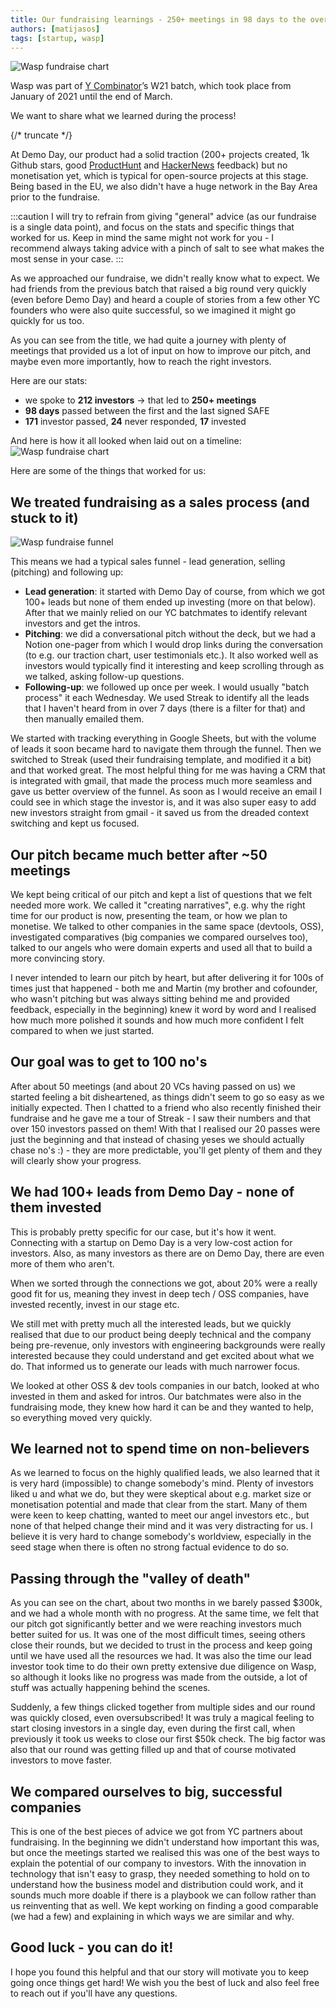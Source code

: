 ```yaml
---
title: Our fundraising learnings - 250+ meetings in 98 days to the oversubscribed round
authors: [matijasos]
tags: [startup, wasp]
---
```




![Wasp fundraise chart](../static/img/wasp-fundraise-chart.png)

Wasp was part of [Y Combinator](https://www.ycombinator.com/)’s W21 batch, which took place from January of 2021 until the end of March.

We want to share what we learned during the process!

{/* truncate */}

<WaspIntro />

<InBlogCta />

At Demo Day, our product had a solid traction (200+ projects created, 1k Github stars, good [ProductHunt](https://www.producthunt.com/posts/wasp-lang-alpha) and [HackerNews](https://news.ycombinator.com/item?id=26091956) feedback) but no monetisation yet, which is typical for open-source projects at this stage. Being based in the EU, we also didn't have a huge network in the Bay Area prior to the fundraise.

:::caution
I will try to refrain from giving "general" advice (as our fundraise is a single data point), and focus on the stats and specific things that worked for us. Keep in mind the same might not work for you - I recommend always taking advice with a pinch of salt to see what makes the most sense in your case.
:::

As we approached our fundraise, we didn't really know what to expect. We had friends from the previous batch that raised a big round very quickly (even before Demo Day) and heard a couple of stories from a few other YC founders who were also quite successful, so we imagined it might go quickly for us too.

As you can see from the title, we had quite a journey with plenty of meetings that provided us a lot of input on how to improve our pitch, and maybe even more importantly, how to reach the right investors.

Here are our stats:

- we spoke to **212 investors** → that led to **250+ meetings**
- **98 days** passed between the first and the last signed SAFE
- **171** investor passed, **24** never responded, **17** invested

And here is how it all looked when laid out on a timeline:
![Wasp fundraise chart](../static/img/wasp-fundraise-chart.png)

Here are some of the things that worked for us:

## We treated fundraising as a sales process (and stuck to it)

![Wasp fundraise funnel](../static/img/wasp-fundraise-funnel.png)

This means we had a typical sales funnel - lead generation, selling (pitching) and following up:

- **Lead generation**: it started with Demo Day of course, from which we got 100+ leads but none of them ended up investing (more on that below). After that we mainly relied on our YC batchmates to identify relevant investors and get the intros.
- **Pitching**: we did a conversational pitch without the deck, but we had a Notion one-pager from which I would drop links during the conversation (to e.g. our traction chart, user testimonials etc.). It also worked well as investors would typically find it interesting and keep scrolling through as we talked, asking follow-up questions.
- **Following-up**: we followed up once per week. I would usually "batch process" it each Wednesday. We used Streak to identify all the leads that I haven't heard from in over 7 days (there is a filter for that) and then manually emailed them.

We started with tracking everything in Google Sheets, but with the volume of leads it soon became hard to navigate them through the funnel. Then we switched to Streak (used their fundraising template, and modified it a bit) and that worked great. The most helpful thing for me was having a CRM that is integrated with gmail, that made the process much more seamless and gave us better overview of the funnel. As soon as I would receive an email I could see in which stage the investor is, and it was also super easy to add new investors straight from gmail - it saved us from the dreaded context switching and kept us focused.

## Our pitch became much better after ~50 meetings

We kept being critical of our pitch and kept a list of questions that we felt needed more work. We called it "creating narratives", e.g. why the right time for our product is now, presenting the team, or how we plan to monetise. We talked to other companies in the same space (devtools, OSS), investigated comparatives (big companies we compared ourselves too), talked to our angels who were domain experts and used all that to build a more convincing story.

I never intended to learn our pitch by heart, but after delivering it for 100s of times just that happened - both me and Martin (my brother and cofounder, who wasn't pitching but was always sitting behind me and provided feedback, especially in the beginning) knew it word by word and I realised how much more polished it sounds and how much more confident I felt compared to when we just started.

## Our goal was to get to 100 no's

After about 50 meetings (and about 20 VCs having passed on us) we started feeling a bit disheartened, as things didn't seem to go so easy as we initially expected. Then I chatted to a friend who also recently finished their fundraise and he gave me a tour of Streak - I saw their numbers and that over 150 investors passed on them! With that I realised our 20 passes were just the beginning and that instead of chasing yeses we should actually chase no's :) - they are more predictable, you'll get plenty of them and they will clearly show your progress.

## We had 100+ leads from Demo Day - none of them invested

This is probably pretty specific for our case, but it's how it went. Connecting with a startup on Demo Day is a very low-cost action for investors. Also, as many investors as there are on Demo Day, there are even more of them who aren't.

When we sorted through the connections we got, about 20% were a really good fit for us, meaning they invest in deep tech / OSS companies, have invested recently, invest in our stage etc.

We still met with pretty much all the interested leads, but we quickly realised that due to our product being deeply technical and the company being pre-revenue, only investors with engineering backgrounds were really interested because they could understand and get excited about what we do. That informed us to generate our leads with much narrower focus.

We looked at other OSS & dev tools companies in our batch, looked at who invested in them and asked for intros. Our batchmates were also in the fundraising mode, they knew how hard it can be and they wanted to help, so everything moved very quickly.

## We learned not to spend time on non-believers

As we learned to focus on the highly qualified leads, we also learned that it is very hard (impossible) to change somebody's mind. Plenty of investors liked u and what we do, but they were skeptical about e.g. market size or monetisation potential and made that clear from the start. Many of them were keen to keep chatting, wanted to meet our angel investors etc., but none of that helped change their mind and it was very distracting for us. I believe it is very hard to change somebody's worldview, especially in the seed stage when there is often no strong factual evidence to do so.

## Passing through the "valley of death"

As you can see on the chart, about two months in we barely passed $300k, and we had a whole month with no progress. At the same time, we felt that our pitch got significantly better and we were reaching investors much better suited for us.
It was one of the most difficult times, seeing others close their rounds, but we decided to trust in the process and keep going until we have used all the resources we had. It was also the time our lead investor took time to do their own pretty extensive due diligence on Wasp, so although it looks like no progress was made from the outside, a lot of stuff was actually happening behind the scenes.

Suddenly, a few things clicked together from multiple sides and our round was quickly closed, even oversubscribed! It was truly a magical feeling to start closing investors in a single day, even during the first call, when previously it took us weeks to close our first $50k check. The big factor was also that our round was getting filled up and that of course motivated investors to move faster.

## We compared ourselves to big, successful companies

This is one of the best pieces of advice we got from YC partners about fundraising. In the beginning we didn't understand how important this was, but once the meetings started we realised this was one of the best ways to explain the potential of our company to investors. With the innovation in technology that isn't easy to grasp, they needed something to hold on to understand how the business model and distribution could work, and it sounds much more doable if there is a playbook we can follow rather than us reinventing that as well. We kept working on finding a good comparable (we had a few) and explaining in which ways we are similar and why.

## Good luck - you can do it!

I hope you found this helpful and that our story will motivate you to keep going once things get hard! We wish you the best of luck and also feel free to reach out if you'll have any questions.

<InBlogCta />
